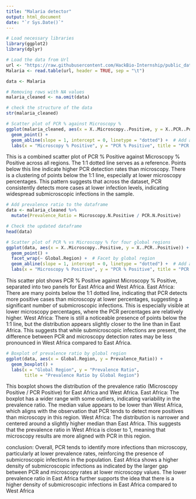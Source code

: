 ---
title: "Malaria detector"
output: html_document
date: "`r Sys.Date()`"
---

```{r}
# Load necessary libraries
library(ggplot2)
library(dplyr)
```
```{r}
# Load the data from Url
url <- "https://raw.githubusercontent.com/HackBio-Internship/public_datasets/main/R/lancet_malaria.txt"
Malaria <- read.table(url, header = TRUE, sep = "\t") 
```

```{r}
data <- Malaria

# Removing rows with NA values
malaria_cleaned <- na.omit(data)

# check the structure of the data
str(malaria_cleaned)

```

```{r}
# Scatter plot of PCR % against Microscopy %
ggplot(malaria_cleaned, aes(x = X..Microscopy..Positive, y = X..PCR..Positive)) +
  geom_point() +
  geom_abline(slope = 1, intercept = 0, linetype = "dotted") +  # Add a 1:1 line
  labs(x = "Microscopy % Positive", y = "PCR % Positive", title = "PCR % vs Microscopy %")
```
This is a combined scatter plot of PCR % Positive against Microscopy % Positive across all regions.
The 1:1 dotted line serves as a reference. Points below this line indicate higher PCR detection rates than microscopy.
There is a clustering of points below the 1:1 line, especially at lower microscopy percentages. This pattern suggests that across the dataset, PCR consistently detects more cases at lower infection levels, indicating widespread submicroscopic infections in the sample.

```{r}
# Add prevalence ratio to the dataframe
data <- malaria_cleaned %>%
  mutate(Prevalence_Ratio = Microscopy.N.Positive / PCR.N.Positive)

# Check the updated dataframe
head(data)

```
```{r}
# Scatter plot of PCR % vs Microscopy % for four global regions
ggplot(data, aes(x = X..Microscopy..Positive, y = X..PCR..Positive)) +
  geom_point() +
  facet_wrap(~ Global.Region) +  # Facet by global region
  geom_abline(slope = 1, intercept = 0, linetype = "dotted") +  # Add a 1:1 line
  labs(x = "Microscopy % Positive", y = "PCR % Positive", title = "PCR % vs Microscopy % by Region")

```
This scatter plot shows PCR % Positive against Microscopy % Positive, separated into two panels for East Africa and West Africa.
East Africa:
There are many points below the 1:1 dotted line, indicating that PCR detects more positive cases than microscopy at lower percentages, suggesting a significant number of submicroscopic infections.
This is especially visible at lower microscopy percentages, where the PCR percentages are relatively higher.
West Africa:
There is still a noticeable presence of points below the 1:1 line, but the distribution appears slightly closer to the line than in East Africa.
This suggests that while submicroscopic infections are present, the difference between PCR and microscopy detection rates may be less pronounced in West Africa compared to East Africa.
```{r}
# Boxplot of prevalence ratio by global region
ggplot(data, aes(x = Global.Region, y = Prevalence_Ratio)) +
  geom_boxplot() +
  labs(x = "Global Region", y = "Prevalence Ratio", 
       title = "Prevalence Ratio by Global Region")

```
This boxplot shows the distribution of the prevalence ratio (Microscopy Positive / PCR Positive) for East Africa and West Africa.
East Africa:
The boxplot has a wider range with some outliers, indicating variability in the prevalence ratio.
The median value appears to be lower than West Africa, which aligns with the observation that PCR tends to detect more positives than microscopy in this region.
West Africa:
The distribution is narrower and centered around a slightly higher median than East Africa.
This suggests that the prevalence ratio in West Africa is closer to 1, meaning that microscopy results are more aligned with PCR in this region.


conclusion:
Overall, PCR tends to identify more infections than microscopy, particularly at lower prevalence rates, reinforcing the presence of submicroscopic infections in the population.
East Africa shows a higher density of submicroscopic infections as indicated by the larger gap between PCR and microscopy rates at lower microscopy values.
The lower prevalence ratio in East Africa further supports the idea that there is a higher density of submicroscopic infections in East Africa compared to West Africa
